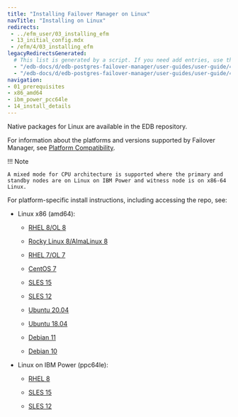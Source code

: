 ```yaml
---
title: "Installing Failover Manager on Linux"
navTitle: "Installing on Linux"
redirects:
 - ../efm_user/03_installing_efm
 - 13_initial_config.mdx
 - /efm/4/03_installing_efm
legacyRedirectsGenerated:
  # This list is generated by a script. If you need add entries, use the `legacyRedirects` key.
  - "/edb-docs/d/edb-postgres-failover-manager/user-guides/user-guide/4.0/installing_efm.html"
  - "/edb-docs/d/edb-postgres-failover-manager/user-guides/user-guide/4.1/installing_efm.html"
navigation:
- 01_prerequisites
- x86_amd64
- ibm_power_pcc64le
- 14_install_details
---
```


Native packages for Linux are available in the EDB repository.

For information about the platforms and versions supported by Failover Manager, see [Platform Compatibility](https://www.enterprisedb.com/platform-compatibility#efm).

!!! Note

    A mixed mode for CPU architecture is supported where the primary and standby nodes are on Linux on IBM Power and witness node is on x86-64 Linux.

For platform-specific install instructions, including accessing the repo, see:

- Linux x86 (amd64):
  - [RHEL 8/OL 8](x86_amd64/efm4_rhel_8_x86)

  - [Rocky Linux 8/AlmaLinux 8](x86_amd64/efm4_other_linux8_x86)
  - [RHEL 7/OL 7](x86_amd64/efm4_rhel7_x86)
  - [CentOS 7](x86_amd64/efm4_centos7_x86)
  - [SLES 15](x86_amd64/efm4_sles15_x86)
  - [SLES 12](x86_amd64/efm4_sles12_x86)
  - [Ubuntu 20.04](x86_amd64/efm4_ubuntu20_x86)
  - [Ubuntu 18.04](x86_amd64/efm4_ubuntu18_x86)
  - [Debian 11](x86_amd64/efm4_deb11_x86)
  - [Debian 10](x86_amd64/efm4_deb10_x86)



- Linux on IBM Power (ppc64le):
  - [RHEL 8](ibm_power_ppc64le/efm4_rhel8_ppcle)

  - [SLES 15](ibm_power_ppc64le/efm4_sles15_ppcle)
  - [SLES 12](ibm_power_ppc64le/efm4_sles12_ppcle)
 
 